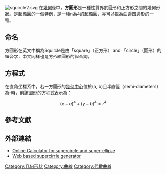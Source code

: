 {{expand|time=2014-08-01T13:52:58+00:00}}
[[File:squircle2.svg|thumb]]
在[[幾何學|幾何學]]中，'''方圓形'''是一種性質界於圓形和正方形之間的幾何形狀。是[[超橢圓|超橢圓]]的一個特例，是一種n為4的[[超橢圓|超橢圓]]，亦可以視為曲邊四邊形的一種。

== 命名 ==
方圓形在英文中稱為Squircle是由「square」（正方形） and 「circle」（圓形）的組合字，中文同樣也是方形和圓形的組合詞。

== 方程式 ==
在直角坐標系中，若一方圓形的[[幾何中心|幾何中心]]位於(a, b)且半直徑（semi-diameters）為r時，則該圖形的方程式表示為：
:<math>\left( x - a \right)^4 + \left( y - b \right)^4 = r^4</math>

==參考文獻==
{{Reflist|colwidth=25em}}

==外部連結==
{{commonscat|Squircle}}
* [http://www.procato.com/superellipse/ Online Calculator for supercircle and super-ellipse] {{Wayback|url=http://www.procato.com/superellipse/ |date=20160202212218 }}
* [https://www.webcitation.org/query?url=http://www.geocities.com/dougtclark/mySquircle.html&date=2009-10-25+21:04:33  Web based supercircle generator]

[[Category:几何形状|Category:几何形状]]
[[Category:曲線|Category:曲線]]
[[Category:代數曲線|Category:代數曲線]]